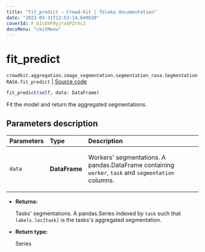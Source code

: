 ```yaml
---
title: "fit_predict — Crowd-Kit | Toloka documentation"
date: "2023-03-31T13:53:14.649820"
coverId: F_bIcOYF9yjrxkPZrXc3
docsMenu: "ckitMenu"
---
```


# fit_predict

`crowdkit.aggregation.image_segmentation.segmentation_rasa.SegmentationRASA.fit_predict` | [Source code](https://github.com/Toloka/crowd-kit/blob/v1.2.1/crowdkit/aggregation/image_segmentation/segmentation_rasa.py#L132)

```python
fit_predict(self, data: DataFrame)
```

Fit the model and return the aggregated segmentations.

## Parameters description

| Parameters | Type | Description |
| :----------| :----| :-----------|
`data`|**DataFrame**|<p>Workers' segmentations. A pandas.DataFrame containing `worker`, `task` and `segmentation` columns.</p>

* **Returns:**

  Tasks' segmentations.
A pandas.Series indexed by `task` such that `labels.loc[task]`
is the tasks's aggregated segmentation.

* **Return type:**

  Series